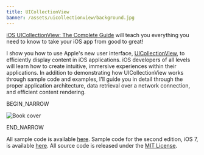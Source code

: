```yaml
---
title: UICollectionView
banner: /assets/uicollectionview/background.jpg
---
```


[iOS UICollectionView: The Complete Guide](http://www.amazon.com/gp/product/B00IHZKDCU/ref=as_li_tl?ie=UTF8&camp=1789&creative=390957&creativeASIN=B00IHZKDCU&linkCode=as2&tag=ashfur-20&linkId=GUX5WHOORCNFA32C) will teach you everything you need to know to take your iOS app from good to great!

I show you how to use Apple's new user interface, [UICollectionView](http://developer.apple.com/library/ios/#documentation/UIKit/Reference/UICollectionView_class/Reference/Reference.html#//apple_ref/doc/uid/TP40012177), to efficiently display content in iOS applications. iOS developers of all levels will learn how to create intuitive, immersive experiences within their applications. In addition to demonstrating how UICollectionView works through sample code and examples, I'll guide you in detail through the proper application architecture, data retrieval over a network connection, and efficient content rendering.

BEGIN_NARROW

![Book cover](/assets/uicollectionview/cover.jpg)

END_NARROW

All sample code is available [here](http://static.ashfurrow.com/uicollectionview_code.zip). Sample code for the second edition, iOS 7, is available [here](http://static.ashfurrow.com/uicollectionviewII_code.zip). All source code is released under the [MIT License](http://opensource.org/licenses/MIT).

